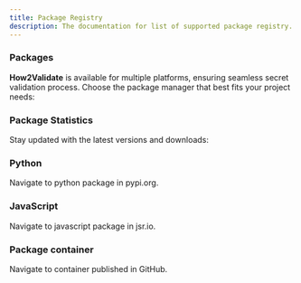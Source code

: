 ```yaml
---
title: Package Registry
description: The documentation for list of supported package registry.
---
```



### Packages

**How2Validate** is available for multiple platforms, ensuring seamless secret validation process. Choose the package manager that best fits your project needs:

### Package Statistics

Stay updated with the latest versions and downloads:

<div className="grid sm:grid-cols-2 gap-4 mt-6">

<Card href="https://pypi.org/project/how2validate/">

### Python

Navigate to python package in pypi.org.

</Card>

<Card href="https://jsr.io/@how2validate/how2validate">

### JavaScript

Navigate to javascript package in jsr.io.

</Card>

</div>


<div className="grid gap-4 mt-6">

<Card href="https://github.com/Blackplums/how2validate/pkgs/container/how2validate">

### Package container

Navigate to container published in GitHub.

</Card>

</div>
